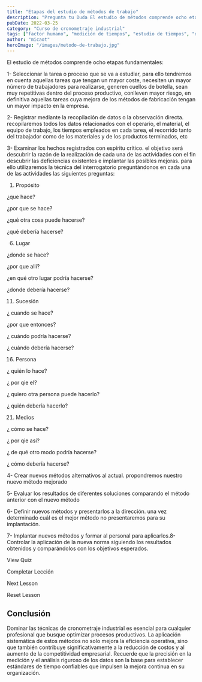 ```yaml
---
title: "Etapas del estudio de métodos de trabajo"
description: "Pregunta tu Duda El estudio de métodos comprende ocho etapas fundamentales: 1- Seleccionar la tarea o proceso que se va a estudiar , para ello tendremos en cuenta aquellas tareas que tengan un mayor c..."
pubDate: 2022-03-25
category: "Curso de cronometraje industrial"
tags: ["factor humano", "medición de tiempos", "estudio de tiempos", "desempeño del operario", "estudio de métodos", "diseño de método", "tiempo estándar", "método de trabajo"]
author: "micaot"
heroImage: "/images/metodo-de-trabajo.jpg"
---
```


El estudio de métodos comprende ocho etapas fundamentales:

1- Seleccionar la tarea o proceso que se va a estudiar, para ello tendremos en cuenta aquellas tareas que tengan un mayor coste, necesiten un mayor número de trabajadores para realizarse, generen cuellos de botella, sean muy repetitivas dentro del proceso productivo, conlleven mayor riesgo, en definitiva aquellas tareas cuya mejora de los métodos de fabricación tengan un mayor impacto en la empresa.

2- Registrar mediante la recopilación de datos o la observación directa. recopilaremos todos los datos relacionados con el operario, el material, el equipo de trabajo, los tiempos empleados en cada tarea, el recorrido tanto del trabajador como de los materiales y de los productos terminados, etc

3- Examinar los hechos registrados con espíritu crítico. el objetivo será descubrir la razón de la realización de cada una de las actividades con el fin descubrir las deficiencias existentes e implantar las posibles mejoras. para ello utilizaremos la técnica del interrogatorio preguntándonos en cada una de las actividades las siguientes preguntas:

1. Propósito

¿que hace?

¿por que se hace?

¿qué otra cosa puede hacerse?

¿qué debería hacerse?

6. Lugar

¿donde se hace?

¿por que allí?

¿en qué otro lugar podría hacerse?

¿donde debería hacerse?

11. Sucesión

¿ cuando se hace?

¿por que entonces?

¿ cuándo podría hacerse?

¿ cuándo debería hacerse?

16. Persona

¿ quién lo hace?

¿ por qie el?

¿ quiero otra persona puede hacerlo?

¿ quién debería hacerlo?

21. Medios

¿ cómo se hace?

¿ por qie así?

¿ de qué otro modo podría hacerse?

¿ cómo debería hacerse?

4- Crear nuevos métodos alternativos al actual. propondremos nuestro nuevo método mejorado

5- Evaluar los resultados de diferentes soluciones comparando el método anterior con el nuevo método

6- Definir nuevos métodos y presentarlos a la dirección. una vez determinado cuál es el mejor método no presentaremos para su implantación.

7- Implantar nuevos métodos y formar al personal para aplicarlos.8- Controlar la aplicación de la nueva norma siguiendo los resultados obtenidos y comparándolos con los objetivos esperados.

View Quiz

Completar Lección

Next Lesson

Reset Lesson



## Conclusión

Dominar las técnicas de cronometraje industrial es esencial para cualquier profesional que busque optimizar procesos productivos. La aplicación sistemática de estos métodos no solo mejora la eficiencia operativa, sino que también contribuye significativamente a la reducción de costos y al aumento de la competitividad empresarial. Recuerde que la precisión en la medición y el análisis riguroso de los datos son la base para establecer estándares de tiempo confiables que impulsen la mejora continua en su organización.